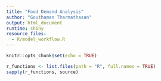 ```yaml
---
title: "Food Demand Analysis"
author: "Gouthaman Tharmathasan"
output: html_document
runtime: shiny
resource_files:
  - R/model_workflow.R
---
```


```r
knitr::opts_chunk$set(echo = TRUE)
```

```r
r_functions <- list.files(path = "R", full.names = TRUE)
sapply(r_functions, source)
```


<!-- This R Markdown document is create to check Food Demand Forecast. -->

<!-- ## Read Data & Transform -->
<!-- ```{r read data, echo=FALSE, include=FALSE, warning=FALSE, message=FALSE} -->
<!-- targets::tar_load(c("complete_data", "test_results")) -->

<!-- master_data <- complete_data[["master_data"]] -->
<!-- modeltime_table <- test_results[["modeltime_table"]] -->
<!-- vip_dt <- test_results[["variable_importance"]] -->
<!-- test_results <- test_results[["test_results"]] -->

<!-- statistics_fcast <- list.files( -->
<!--   "./inst/extdata/statistics", -->
<!--   pattern = "_tbl.csv", -->
<!--   full.names = TRUE -->
<!-- ) |> -->
<!--   purrr::map_dfr(~readr::read_csv(.x, show_col_types = FALSE)) -->

<!-- rm(complete_data) -->
<!-- gc() -->
<!-- ``` -->

<!-- ```{r transform data, echo=FALSE, warning=FALSE, message=FALSE} -->
<!-- master_data <- master_data |> -->
<!--   dplyr::mutate(year = lubridate::year(date), week = lubridate::week(date)) -->

<!-- statistics_fcast <- statistics_fcast |> -->
<!--   dplyr::mutate( -->
<!--     year = lubridate::year(week_date), -->
<!--     week = lubridate::week(week_date) -->
<!--   ) |> -->

<!--   # Join Actual for Statistics Forecast -->
<!--   dplyr::left_join( -->
<!--     master_data |> -->
<!--       dplyr::select(week, year, meal_id, center_id, num_orders, date), -->
<!--     by = c("week", "year", "meal_id", "center_id") -->
<!--   ) |> -->
<!--   dplyr::filter(!is.na(fc_qty)) |> -->

<!--   dplyr::transmute( -->
<!--     date, -->
<!--     week, -->
<!--     year, -->
<!--     meal_id, -->
<!--     center_id, -->
<!--     .model_desc = .model, -->
<!--     .value = fc_qty, -->
<!--     num_orders -->
<!--   ) -->

<!-- statistics_accuracy_tbl <- statistics_fcast |> -->
<!--   accuracy_metric() |> -->
<!--   dplyr::group_by(meal_id, center_id) |> -->
<!--   dplyr::filter(accuracy_rmsle == min(accuracy_rmsle)) |> -->
<!--   dplyr::select(-accuracy_rmsle) -->

<!-- test_results <- statistics_fcast |> -->
<!--   dplyr::inner_join(statistics_accuracy_tbl, by = colnames(statistics_accuracy_tbl)) |> -->
<!--   dplyr::mutate(.model_desc = "Statistics") |> -->
<!--   dplyr::bind_rows(test_results) |> -->
<!--   dplyr::mutate(ts_id = paste0(center_id, "_", meal_id)) -->

<!-- report_dt <- create_report(test_results) -->

<!-- accuracy_tbl <- test_results |> -->
<!--   accuracy_metric() |> -->
<!--   dplyr::mutate(ts_id = paste0(center_id, "_", meal_id)) |> -->
<!--   dplyr::inner_join(report_dt[["common_item"]], "ts_id") |> -->
<!--   dplyr::mutate( -->
<!--     .model_desc = stringr::str_replace(.model_desc, "RECIPE_", ""), -->
<!--      accuracy_rmsle = round(accuracy_rmsle, 2) -->
<!--   ) -->

<!-- model_accuracy <- accuracy_tbl |> -->
<!--   dplyr::left_join( -->
<!--     master_data |> -->
<!--       dplyr::distinct(center_id, meal_id, base_price), -->
<!--     by = c("center_id", "meal_id") -->
<!--   ) |> -->
<!--   dplyr::with_groups( -->
<!--     .model_desc, -->
<!--     dplyr::summarise, -->
<!--     WRMSLE = round(weighted.mean(accuracy_rmsle, base_price), 2) -->
<!--   ) -->

<!-- master_data <- master_data |> -->
<!--   dplyr::mutate( -->
<!--     .model_desc = "Actual", -->
<!--     .value = num_orders, -->
<!--     ts_id = paste0(center_id, "_", meal_id) -->
<!--   ) |> -->
<!--   dplyr::select(dplyr::all_of(colnames(test_results))) |> -->
<!--   dplyr::bind_rows(test_results) -->
<!-- ``` -->

<!-- ## Report: -->
<!-- ```{r, echo=FALSE} -->
<!-- shiny::renderText(glue::glue("Total Number of Items: {report_dt[['N']]}")) -->
<!-- shiny::renderText(glue::glue("Statistics Items: {report_dt[['S']]}")) -->
<!-- shiny::renderText(glue::glue("ML Items: {report_dt[['M']]}")) -->
<!-- shiny::renderText(glue::glue("Common Items: {nrow(report_dt[['common_item']])}")) -->
<!-- ``` -->


<!-- ## Accuracy Table -->
<!-- ```{r meal accuracy metric, echo=FALSE} -->
<!-- DT::renderDataTable( -->
<!--   accuracy_tbl |> -->
<!--     tidyr::pivot_wider( -->
<!--       dplyr::ends_with("_id"), -->
<!--       values_from = accuracy_rmsle, -->
<!--       names_from = .model_desc -->
<!--     ) |> -->
<!--     DT::datatable( -->
<!--       class = 'cell-border stripe', -->
<!--       rownames = FALSE -->
<!--     ) -->
<!-- ) -->
<!-- ``` -->

<!-- ## TS Plot -->
<!-- ```{r raw data viz, echo=FALSE, warning=FALSE} -->

<!-- items <- report_dt[['common_item']]$ts_id -->

<!-- shiny::selectInput("ts_id", label = "TS ID", choices = items) -->

<!-- plotly::renderPlotly({ -->
<!--   master_data |> -->
<!--     dplyr::filter(ts_id == input$ts_id) |> -->
<!--     # dplyr::filter(center_id == input$center_id, meal_id == input$meal_id) |> -->
<!--     timetk::plot_time_series( -->
<!--       .date_var = date, -->
<!--       .value = .value, -->
<!--       .smooth = FALSE, -->
<!--       .color_var = .model_desc -->
<!--     ) -->
<!-- }) -->
<!-- ``` -->


<!-- ## WRMSLE: Model Accuracy -->
<!-- ```{r model accuracy, echo=FALSE} -->
<!-- DT::renderDataTable( -->
<!--   model_accuracy |> -->
<!--     DT::datatable( -->
<!--       class = 'cell-border stripe', -->
<!--       rownames = FALSE -->
<!--     ) -->
<!-- ) -->
<!-- ``` -->


<!-- ## Variable Importance -->
<!-- ```{r vip, echo=FALSE, warning=FALSE, message=FALSE} -->

<!-- shiny::selectInput("mod", label = NULL, choices = unique(vip_dt$Model)) -->

<!-- shiny::renderPlot({ -->
<!--   vip_dt |> -->
<!--     dplyr::filter(Model == input$mod) |> -->
<!--     dplyr::mutate(Variable = forcats::fct_reorder(Variable, Importance)) |> -->

<!--     ggplot2::ggplot(ggplot2::aes(Variable, Importance)) + -->
<!--     ggplot2::geom_col() + -->
<!--     ggplot2::coord_flip() + -->
<!--     ggplot2::theme_minimal() -->
<!-- }, res = 96) -->
<!-- ``` -->
